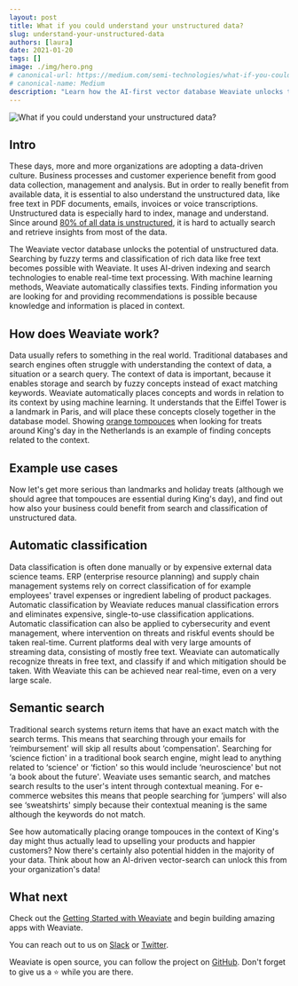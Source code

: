 ```yaml
---
layout: post
title: What if you could understand your unstructured data?
slug: understand-your-unstructured-data
authors: [laura] 
date: 2021-01-20
tags: []
image: ./img/hero.png
# canonical-url: https://medium.com/semi-technologies/what-if-you-could-understand-your-unstructured-data-92f0861e016
# canonical-name: Medium
description: "Learn how the AI-first vector database Weaviate unlocks the potential of unstructured data and why this is important."
---
```

![What if you could understand your unstructured data?](./img/hero.png)

<!-- truncate -->

## Intro
These days, more and more organizations are adopting a data-driven culture. Business processes and customer experience benefit from good data collection, management and analysis. But in order to really benefit from available data, it is essential to also understand the unstructured data, like free text in PDF documents, emails, invoices or voice transcriptions. Unstructured data is especially hard to index, manage and understand. Since around [80% of all data is unstructured](https://www.forbes.com/sites/forbestechcouncil/2019/01/29/the-80-blind-spot-are-you-ignoring-unstructured-organizational-data/), it is hard to actually search and retrieve insights from most of the data.

The Weaviate vector database unlocks the potential of unstructured data. Searching by fuzzy terms and classification of rich data like free text becomes possible with Weaviate. It uses AI-driven indexing and search technologies to enable real-time text processing. With machine learning methods, Weaviate automatically classifies texts. Finding information you are looking for and providing recommendations is possible because knowledge and information is placed in context.

## How does Weaviate work?
Data usually refers to something in the real world. Traditional databases and search engines often struggle with understanding the context of data, a situation or a search query. The context of data is important, because it enables storage and search by fuzzy concepts instead of exact matching keywords. Weaviate automatically places concepts and words in relation to its context by using machine learning. It understands that the Eiffel Tower is a landmark in Paris, and will place these concepts closely together in the database model. Showing [orange tompouces](https://en.wikipedia.org/wiki/Tompouce) when looking for treats around King's day in the Netherlands is an example of finding concepts related to the context.

## Example use cases
Now let's get more serious than landmarks and holiday treats (although we should agree that tompouces are essential during King's day), and find out how also your business could benefit from search and classification of unstructured data.

## Automatic classification
Data classification is often done manually or by expensive external data science teams. ERP (enterprise resource planning) and supply chain management systems rely on correct classification of for example employees' travel expenses or ingredient labeling of product packages. Automatic classification by Weaviate reduces manual classification errors and eliminates expensive, single-to-use classification applications. Automatic classification can also be applied to cybersecurity and event management, where intervention on threats and riskful events should be taken real-time. Current platforms deal with very large amounts of streaming data, consisting of mostly free text. Weaviate can automatically recognize threats in free text, and classify if and which mitigation should be taken. With Weaviate this can be achieved near real-time, even on a very large scale.

## Semantic search
Traditional search systems return items that have an exact match with the search terms. This means that searching through your emails for ‘reimbursement' will skip all results about ‘compensation'. Searching for ‘science fiction' in a traditional book search engine, might lead to anything related to ‘science' or ‘fiction' so this would include ‘neuroscience' but not ‘a book about the future'. Weaviate uses semantic search, and matches search results to the user's intent through contextual meaning. For e-commerce websites this means that people searching for ‘jumpers' will also see ‘sweatshirts' simply because their contextual meaning is the same although the keywords do not match.

See how automatically placing orange tompouces in the context of King's day might thus actually lead to upselling your products and happier customers? Now there's certainly also potential hidden in the majority of your data. Think about how an AI-driven vector-search can unlock this from your organization's data!

## What next
Check out the [Getting Started with Weaviate](/developers/weaviate/quickstart) and begin building amazing apps with Weaviate.

You can reach out to us on [Slack](https://join.slack.com/t/weaviate/shared_invite/zt-goaoifjr-o8FuVz9b1HLzhlUfyfddhw) or [Twitter](https://twitter.com/weaviate_io).

Weaviate is open source, you can follow the project on [GitHub](https://github.com/weaviate/weaviate). Don't forget to give us a ⭐️ while you are there.